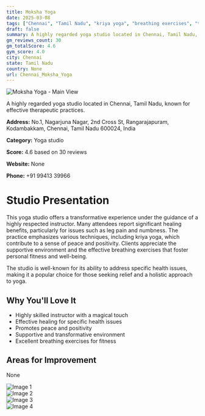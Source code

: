 ```yaml
---
title: Moksha Yoga
date: 2025-03-08
tags: ["Chennai", "Tamil Nadu", "kriya yoga", "breathing exercises", "therapeutic", "supportive", "Chennai"]  
draft: false
summary: A highly regarded yoga studio located in Chennai, Tamil Nadu, known for effective therapeutic practices.
gm_reviews_count: 30
gm_totalScore: 4.6
gym_score: 4.0
city: Chennai
state: Tamil Nadu
country: None
url: Chennai_Moksha_Yoga
---
```


<div className="aspect-[16/9] relative my-8">
  <img 
    src="https://lh5.googleusercontent.com/p/AF1QipNsz08T5m5sy6hZ7VTd3OaCBTGMZg_OqXVWLEtg=w1920-h1080-k-no"
    alt="Moksha Yoga - Main View"
    className="object-cover absolute inset-0 w-full h-full rounded-lg"
  />
</div>

A highly regarded yoga studio located in Chennai, Tamil Nadu, known for effective therapeutic practices.

**Address:** No.1, Nagarjuna Nagar, 2nd Cross St, Rangarajapuram, Kodambakkam, Chennai, Tamil Nadu 600024, India

**Category:** Yoga studio

**Score:** 4.6 based on 30 reviews

**Website:** None

**Phone:** +91 99413 39966

# Studio Presentation

This yoga studio offers a transformative experience under the guidance of a highly respected instructor. Many attendees report significant healing benefits, particularly for issues such as leg pain and numbness. The practice emphasizes various techniques, including kriya yoga, which contribute to a sense of peace and positivity. Clients appreciate the supportive environment and the effective breathing exercises that foster personal fitness and well-being.

The studio is well-known for its ability to address specific health issues, making it a popular choice for those seeking relief and a holistic approach to yoga.

## Why You'll Love It

- Highly skilled instructor with a magical touch
- Effective healing for specific health issues
- Promotes peace and positivity
- Supportive and transformative environment
- Excellent breathing exercises for fitness

## Areas for Improvement

None

<div className="grid grid-cols-1 xl:grid-cols-2 gap-4 my-8">
<div className="aspect-[4/3] relative"><img src="https://lh5.googleusercontent.com/p/AF1QipNukwXVMFFaOSwEXkwLroGI_kHwtjxflIKT18Ku=w1920-h1080-k-no" alt="Image 1" className="object-cover absolute inset-0 w-full h-full rounded-lg" /></div>
<div className="aspect-[4/3] relative"><img src="https://lh5.googleusercontent.com/p/AF1QipMuElzfqC7uMkpCDt3Hq5Jw7VMlhbwOnPme2bGI=w1920-h1080-k-no" alt="Image 2" className="object-cover absolute inset-0 w-full h-full rounded-lg" /></div>
<div className="aspect-[4/3] relative"><img src="https://lh5.googleusercontent.com/p/AF1QipOSO5MY4W5m620cOPUPrsOnWS9sthUtomXY2v0c=w1920-h1080-k-no" alt="Image 3" className="object-cover absolute inset-0 w-full h-full rounded-lg" /></div>
<div className="aspect-[4/3] relative"><img src="https://lh5.googleusercontent.com/p/AF1QipNOy2iZPRXvL9SBy_0K6kRW1mW7nVTkC1YUJVgw=w1920-h1080-k-no" alt="Image 4" className="object-cover absolute inset-0 w-full h-full rounded-lg" /></div>
</div>